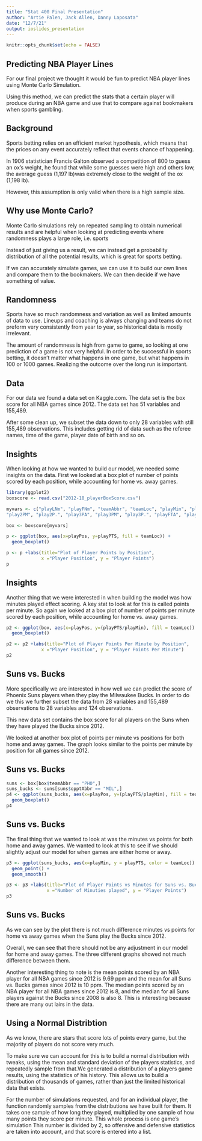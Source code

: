 ```yaml
---
title: "Stat 400 Final Presentation"
author: "Artie Palen, Jack Allen, Danny Laposata"
date: "12/7/21"
output: ioslides_presentation
---
```


```r
knitr::opts_chunk$set(echo = FALSE)
```

## Predicting NBA Player Lines

For our final project we thought it would be fun to predict NBA player lines using Monte Carlo Simulation.

Using this method, we can predict the stats that a certain player will produce during an NBA game and use that to compare against bookmakers when sports gambling.

## Background

Sports betting relies on an efficient market hypothesis, which means that the prices on any event accurately reflect that events chance of happening.

In 1906 statistician Francis Galton observed a competition of 800 to guess an ox's weight, he found that while some guesses were high and others low, the average guess (1,197 lb)was extremely close to the weight of the ox (1,198 lb).

However, this assumption is only valid when there is a high sample size.

## Why use Monte Carlo?

Monte Carlo simulations rely on repeated sampling to obtain numerical results and are helpful when looking at predicting events where randomness plays a large role, i.e. sports

Instead of just giving us a result, we can instead get a probability distribution of all the potential results, which is great for sports betting.

If we can accurately simulate games, we can use it to build our own lines and compare them to the bookmakers. We can then decide if we have something of value.

## Randomness

Sports have so much randomness and variation as well as limited amounts of data to use. Lineups and coaching is always changing and teams do not preform very consistently from year to year, so historical data is mostly irrelevant.

The amount of randomness is high from game to game, so looking at one prediction of a game is not very helpful. In order to be successful in sports betting, it doesn't matter what happens in one game, but what happens in 100 or 1000 games. Realizing the outcome over the long run is important.

## Data

For our data we found a data set on Kaggle.com. The data set is the box score for all NBA games since 2012. The data set has 51 variables and 155,489. 

After some clean up, we subset the data down to only 28 variables with still 155,489 observations. This includes getting rid of data such as the referee names, time of the game, player date of birth and so on.

## Insights

When looking at how we wanted to build our model, we needed some insights on the data. First we looked at a box plot of number of points scored by each position, while accounting for home vs. away games.

```r
library(ggplot2)
boxscore <- read.csv("2012-18_playerBoxScore.csv")

myvars <- c("playLNm", "playFNm", "teamAbbr", "teamLoc", "playMin", "playPos", "playPTS", "playAST", "playTO", "playSTL", "playBLK", "playPF","playFGA", "playFGM", "playFG.", "play2PA",
"play2PM", "play2P.", "play3PA", "play3PM", "play3P.", "playFTA", "playFTM", "playFT.", "playORB", "playDRB", "playTRB", "opptAbbr")

box <- boxscore[myvars]

p <- ggplot(box, aes(x=playPos, y=playPTS, fill = teamLoc)) + 
  geom_boxplot()

p <- p +labs(title="Plot of Player Points by Position",
             x ="Player Position", y = "Player Points")
p
```

## Insights

Another thing that we were interested in when building the model was how minutes played effect scoring. A key stat to look at for this is called points per minute. So again we looked at a box plot of number of points per minute scored by each position, while accounting for home vs. away games.

```r
p2 <- ggplot(box, aes(x=playPos, y=(playPTS/playMin), fill = teamLoc)) + 
  geom_boxplot()

p2 <- p2 +labs(title="Plot of Player Points Per Minute by Position",
             x ="Player Position", y = "Player Points Per Minute")
p2
```

## Suns vs. Bucks

More specifically we are interested in how well we can predict the score of Phoenix Suns players when they play the Milwaukee Bucks. In order to do we this we further subset the data from 28 variables and 155,489 observations to 28 variables and 124 observations.

This new data set contains the box score for all players on the Suns when they have played the Bucks since 2012.

We looked at another box plot of points per minute vs positions for both home and away games. The graph looks similar to the points per minute by position for all games since 2012.

## Suns vs. Bucks

```r
suns <- box[box$teamAbbr == "PHO",]
suns_bucks <- suns[suns$opptAbbr == "MIL",]
p4 <- ggplot(suns_bucks, aes(x=playPos, y=(playPTS/playMin), fill = teamLoc)) + 
  geom_boxplot()
p4
```

## Suns vs. Bucks

The final thing that we wanted to look at was the minutes vs points for both home and away games. We wanted to look at this to see if we should slightly adjust our model for when games are either home or away. 

```r
p3 <- ggplot(suns_bucks, aes(x=playMin, y = playPTS, color = teamLoc)) + 
  geom_point() + 
  geom_smooth()

p3 <- p3 +labs(title="Plot of Player Points vs Minutes for Suns vs. Bucks",
               x ="Number of Minuties played", y = "Player Points")
p3
```


## Suns vs. Bucks

As we can see by the plot there is not much difference minutes vs points for home vs away games when the Suns play the Bucks since 2012.

Overall, we can see that there should not be any adjustment in our model for home and away games. The three different graphs showed not much difference between them.

Another interesting thing to note is the mean points scored by an NBA player for all NBA games since 2012 is 9.69 ppm and the mean for all Suns vs. Bucks games since 2012 is 10 ppm. The median points scored by an NBA player for all NBA games since 2012 is 8, and the median for all Suns players against the Bucks since 2008 is also 8. This is interesting because there are many out lairs in the data.

## Using a Normal Distribtion

As we know, there are stars that score lots of points every game, but the majority of players do not score very much.

To make sure we can account for this is to build a normal distribution with tweaks, using the mean and standard deviation of the players statistics, and repeatedly sample from that.We generated a distribution of a players game results, using the statistics of his history. This allows us to build a distribution of thousands of games, rather than just the limited historical data that exists.

For the number of simulations requested, and for an individual player, the function randomly samples from the distributions we have built for them. It takes one sample of how long they played, multiplied by one sample of how many points they score per minute. This whole process is one game’s simulation
This number is divided by 2, so offensive and defensive statistics are taken into account, and that score is entered into a list.
